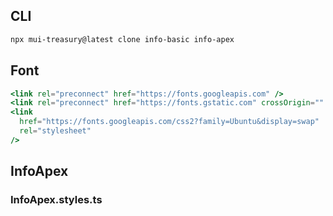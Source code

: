 
<Meta title="Info/Apex" />

## CLI

```sh
npx mui-treasury@latest clone info-basic info-apex
```

## Font

```jsx
<link rel="preconnect" href="https://fonts.googleapis.com" />
<link rel="preconnect" href="https://fonts.gstatic.com" crossOrigin="" />
<link
  href="https://fonts.googleapis.com/css2?family=Ubuntu&display=swap"
  rel="stylesheet"
/>
```

## InfoApex

<Source code={raw} language="tsx" />

### InfoApex.styles.ts

<Source code={raw2} language="tsx" />

